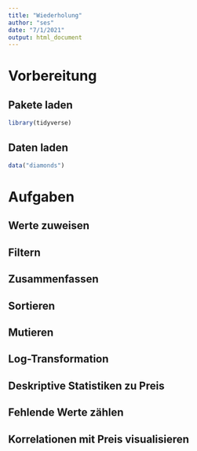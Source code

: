 ```yaml
---
title: "Wiederholung"
author: "ses"
date: "7/1/2021"
output: html_document
---
```






# Vorbereitung

## Pakete laden

```r
library(tidyverse)
```



## Daten laden

```r
data("diamonds")
```



# Aufgaben


## Werte zuweisen


## Filtern


## Zusammenfassen


## Sortieren


## Mutieren



## Log-Transformation


## Deskriptive Statistiken zu Preis


## Fehlende Werte zählen


## Korrelationen mit Preis visualisieren


## 



